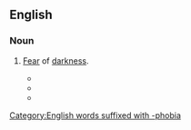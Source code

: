 ==English==

===Noun===
{{en-noun|-}}

# {{lb|en|rare}} [[fear|Fear]] of [[darkness]].
#* {{quote-book|en|year=1990|author=David Brin|title=Earth‎|passage=Now that all the furious action had stopped, a sudden wave of '''lygophobia''' washed over her and she shivered at the intimidating darkness.}}
#* {{quote-journal|en|title=The Prevalence of Bruxism and Correlated Factors in Children Referred to Dental Schools of Tehran, Based on Parent's Report|author=Bahman Seraj|date=June 2010|volume=20|issue=2|page=174|journal=Iranian Journal of Pediatrics|passage=Based on Parent's report, 26.2% of children showed bruxism and there was a significant relation between bruxism and mother's job, family history, distressing event in life, parasomnias, especially drooling and sleep walking, TMD, hyperactivity, depression, acrophobia and '''lygophobia'''.}}
#* {{quote-book|en|title=The Grim|author=Raynetta J. Stocks|year=2012|passage=But the '''lygophobia''' was not going anywhere... at least not for awhile.}}

[[Category:English words suffixed with -phobia]]